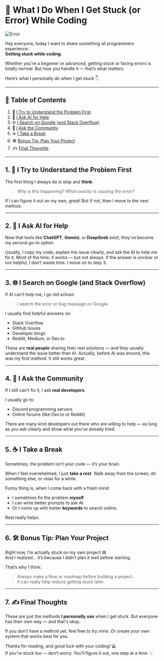 # 🧠 What I Do When I Get Stuck (or Error) While Coding

![Error](https://uploads.sitepoint.com/wp-content/uploads/2016/04/1496946239error.jpg)

Hey everyone, today I want to share something all programmers experience:  
**Getting stuck while coding.**

Whether you're a beginner or advanced, getting stuck or facing errors is totally normal. But how you handle it — that’s what matters.

Here’s what I personally do when I get stuck 👇

---

## 📑 Table of Contents

1. 🧩 [I Try to Understand the Problem First](#1-i-try-to-understand-the-problem-first)  
2. 🤖 [I Ask AI for Help](#2-i-ask-ai-for-help)  
3. 🌐 [I Search on Google (and Stack Overflow)](#3-i-search-on-google-and-stack-overflow)  
4. 💬 [I Ask the Community](#4-i-ask-the-community)  
5. ☕ [I Take a Break](#5-i-take-a-break)  
6. 🛠 [Bonus Tip: Plan Your Project](#6-bonus-tip-plan-your-project)  
7. ✍️ [Final Thoughts](#7-final-thoughts)

---

## 1. 🧩 I Try to Understand the Problem First

The first thing I always do is stop and **think**:  
> _Why is this happening? What exactly is causing the error?_

If I can figure it out on my own, great! But if not, then I move to the next method.

---

## 2. 🤖 I Ask AI for Help

Now that tools like **ChatGPT**, **Gemini**, or **DeepSeek** exist, they’ve become my second go-to option.

Usually, I copy my code, explain the issue clearly, and ask the AI to help me fix it. Most of the time, it works — but not always. If the answer is unclear or not helpful, I don’t waste time. I move on to step 3.

---

## 3. 🌐 I Search on Google (and Stack Overflow)

If AI can’t help me, I go old school:  
> I search the error or bug message on Google.

I usually find helpful answers on:
- Stack Overflow  
- GitHub Issues  
- Developer blogs  
- Reddit, Medium, or Dev.to

These are **real people** sharing their real solutions — and they usually understand the issue better than AI. Actually, before AI was around, this was my first method. It still works great.

---

## 4. 💬 I Ask the Community

If I still can't fix it, I ask **real developers**.

I usually go to:
- Discord programming servers  
- Online forums (like Dev.to or Reddit)

There are many kind developers out there who are willing to help — as long as you ask clearly and show what you’ve already tried.

---

## 5. ☕ I Take a Break

Sometimes, the problem isn’t your code — it’s your brain.

When I feel overwhelmed, I just **take a rest**. Walk away from the screen, do something else, or relax for a while.

Funny thing is, when I come back with a fresh mind:
- I sometimes fix the problem **myself**.
- I can write better prompts to ask AI.
- Or I come up with better **keywords** to search online.

Rest really helps.

---

## 6. 🛠 Bonus Tip: Plan Your Project

Right now, I’m actually stuck on my own project 😅  
And I realized… it’s because I didn’t plan it well before starting.

That’s why I think:
> Always make a flow or roadmap before building a project.  
> It can really help reduce getting stuck later.

---

## 7. ✍️ Final Thoughts

These are just the methods **I personally use** when I get stuck. But everyone has their own way — and that's okay.

If you don’t have a method yet, feel free to try mine. Or create your own system that works best for you.

Thanks for reading, and good luck with your coding! 💻  
If you're stuck too — don’t worry. You’ll figure it out, one step at a time. ✨
